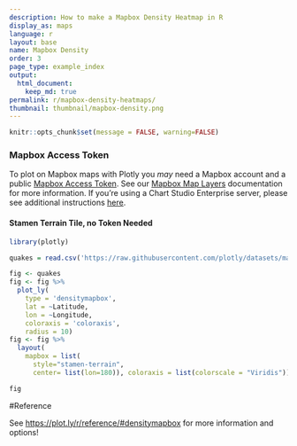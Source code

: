```yaml
---
description: How to make a Mapbox Density Heatmap in R
display_as: maps
language: r
layout: base
name: Mapbox Density
order: 3
page_type: example_index
output:
  html_document:
    keep_md: true
permalink: r/mapbox-density-heatmaps/
thumbnail: thumbnail/mapbox-density.png
---
```


```r
knitr::opts_chunk$set(message = FALSE, warning=FALSE)
```
### Mapbox Access Token

To plot on Mapbox maps with Plotly you *may* need a Mapbox account and a public [Mapbox Access Token](https://www.mapbox.com/studio). See our [Mapbox Map Layers](/r/mapbox-layers/) documentation for more information. If you're using a Chart Studio Enterprise server, please see additional instructions [here](https://help.plot.ly/mapbox-atlas).


#### Stamen Terrain Tile, no Token Needed

```r
library(plotly)

quakes = read.csv('https://raw.githubusercontent.com/plotly/datasets/master/earthquakes-23k.csv')

fig <- quakes 
fig <- fig %>%
  plot_ly(
    type = 'densitymapbox',
    lat = ~Latitude,
    lon = ~Longitude,
    coloraxis = 'coloraxis',
    radius = 10) 
fig <- fig %>%
  layout(
    mapbox = list(
      style="stamen-terrain",
      center= list(lon=180)), coloraxis = list(colorscale = "Viridis"))

fig
```

#Reference

See [https://plot.ly/r/reference/#densitymapbox](https://plot.ly/r/reference/#densitymapbox) for more information and options!